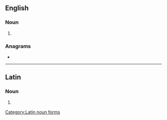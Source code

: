 {{also|médicos}}
==English==

===Noun===
{{head|en|noun plural form}}

# {{plural of|medico|lang=en}}

===Anagrams===
* {{anagrams|en|miscode}}

----

==Latin==

===Noun===
{{head|la|noun form|head=medicōs|g=m}}

# {{inflection of|medicus||acc|p|lang=la}}

[[Category:Latin noun forms]]